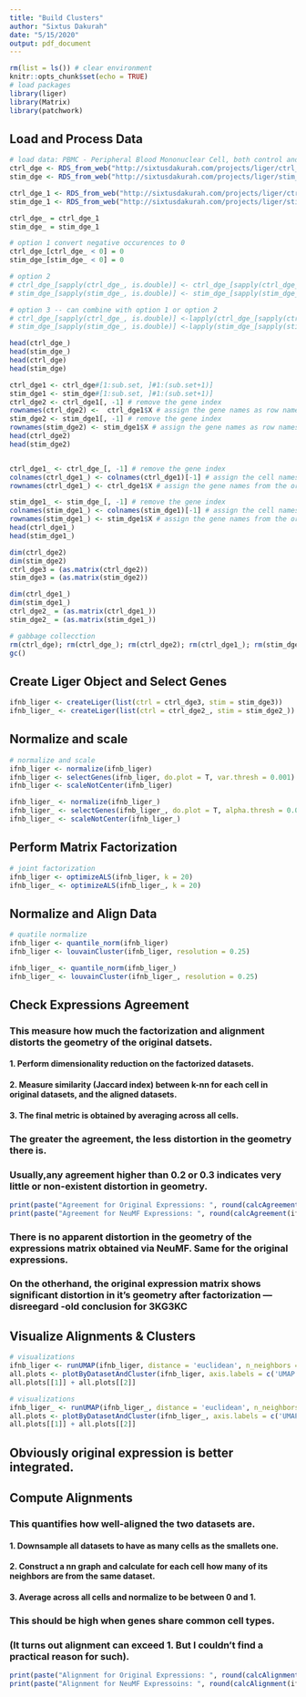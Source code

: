 ```yaml
---
title: "Build Clusters"
author: "Sixtus Dakurah"
date: "5/15/2020"
output: pdf_document
---
```


```r
rm(list = ls()) # clear environment
knitr::opts_chunk$set(echo = TRUE)
# load packages
library(liger)
library(Matrix)
library(patchwork)
```


## Load and Process Data

```r
# load data: PBMC - Peripheral Blood Mononuclear Cell, both control and stimulated set
ctrl_dge <- RDS_from_web("http://sixtusdakurah.com/projects/liger/ctrl_dge.rds") # original PBMC data
stim_dge <- RDS_from_web("http://sixtusdakurah.com/projects/liger/stim_dge.rds") # original PBMC data

ctrl_dge_1 <- RDS_from_web("http://sixtusdakurah.com/projects/liger/ctrl_dge_1.rds") # dense representation from NeuMF
stim_dge_1 <- RDS_from_web("http://sixtusdakurah.com/projects/liger/stim_dge_1.rds") # dense representation from NeuMF
```


```r
ctrl_dge_ = ctrl_dge_1
stim_dge_ = stim_dge_1

# option 1 convert negative occurences to 0
ctrl_dge_[ctrl_dge_ < 0] = 0
stim_dge_[stim_dge_ < 0] = 0

# option 2
# ctrl_dge_[sapply(ctrl_dge_, is.double)] <- ctrl_dge_[sapply(ctrl_dge_, is.double)] + 0.5
# stim_dge_[sapply(stim_dge_, is.double)] <- stim_dge_[sapply(stim_dge_, is.double)] + 0.5

# option 3 -- can combine with option 1 or option 2
# ctrl_dge_[sapply(ctrl_dge_, is.double)] <-lapply(ctrl_dge_[sapply(ctrl_dge_, is.double)], as.integer)
# stim_dge_[sapply(stim_dge_, is.double)] <-lapply(stim_dge_[sapply(stim_dge_, is.double)], as.integer)

head(ctrl_dge_)
head(stim_dge_)
head(ctrl_dge)
head(stim_dge)
```


```r
ctrl_dge1 <- ctrl_dge#[1:sub.set, ]#1:(sub.set+1)]
stim_dge1 <- stim_dge#[1:sub.set, ]#1:(sub.set+1)]
ctrl_dge2 <- ctrl_dge1[, -1] # remove the gene index
rownames(ctrl_dge2) <-  ctrl_dge1$X # assign the gene names as row names
stim_dge2 <- stim_dge1[, -1] # remove the gene index
rownames(stim_dge2) <- stim_dge1$X # assign the gene names as row names
head(ctrl_dge2)
head(stim_dge2)


ctrl_dge1_ <- ctrl_dge_[, -1] # remove the gene index
colnames(ctrl_dge1_) <- colnames(ctrl_dge1)[-1] # assign the cell names from the original expression
rownames(ctrl_dge1_) <- ctrl_dge1$X # assign the gene names from the original expression

stim_dge1_ <- stim_dge_[, -1] # remove the gene index
colnames(stim_dge1_) <- colnames(stim_dge1)[-1] # assign the cell names from the original expression
rownames(stim_dge1_) <- stim_dge1$X # assign the gene names from the original expression
head(ctrl_dge1_)
head(stim_dge1_)
```

```r
dim(ctrl_dge2)
dim(stim_dge2)
ctrl_dge3 = (as.matrix(ctrl_dge2))
stim_dge3 = (as.matrix(stim_dge2))

dim(ctrl_dge1_)
dim(stim_dge1_)
ctrl_dge2_ = (as.matrix(ctrl_dge1_))
stim_dge2_ = (as.matrix(stim_dge1_))
```


```r
# gabbage collecction
rm(ctrl_dge); rm(ctrl_dge_); rm(ctrl_dge2); rm(ctrl_dge1_); rm(stim_dge); rm(stim_dge_); rm(stim_dge2); rm(stim_dge1_)
gc()
```


## Create Liger Object and Select Genes

```r
ifnb_liger <- createLiger(list(ctrl = ctrl_dge3, stim = stim_dge3))
ifnb_liger_ <- createLiger(list(ctrl = ctrl_dge2_, stim = stim_dge2_))
```


## Normalize and scale

```r
# normalize and scale
ifnb_liger <- normalize(ifnb_liger)
ifnb_liger <- selectGenes(ifnb_liger, do.plot = T, var.thresh = 0.001)
ifnb_liger <- scaleNotCenter(ifnb_liger)

ifnb_liger_ <- normalize(ifnb_liger_)
ifnb_liger_ <- selectGenes(ifnb_liger_, do.plot = T, alpha.thresh = 0.001)
ifnb_liger_ <- scaleNotCenter(ifnb_liger_)
```

## Perform Matrix Factorization


```r
# joint factorization
ifnb_liger <- optimizeALS(ifnb_liger, k = 20)
ifnb_liger_ <- optimizeALS(ifnb_liger_, k = 20)
```


## Normalize and Align Data

```r
# quatile normalize
ifnb_liger <- quantile_norm(ifnb_liger)
ifnb_liger <- louvainCluster(ifnb_liger, resolution = 0.25)

ifnb_liger_ <- quantile_norm(ifnb_liger_)
ifnb_liger_ <- louvainCluster(ifnb_liger_, resolution = 0.25)
```


## Check Expressions Agreement
### This measure how much the factorization and alignment distorts the geometry of the original datsets.

#### 1. Perform dimensionality reduction on the factorized datasets.
#### 2. Measure similarity (Jaccard index) between k-nn for each cell in original datasets, and the aligned datasets.
#### 3. The final metric is obtained by averaging across all cells.

### The greater the agreement, the less distortion in the geometry there is.

### Usually,any agreement higher than 0.2 or 0.3 indicates very little or non-existent distortion in geometry.

```r
print(paste("Agreement for Original Expressions: ", round(calcAgreement(ifnb_liger, ndims = 20, k = 20)*100, 2), "%", sep=''))
print(paste("Agreement for NeuMF Expressions: ", round(calcAgreement(ifnb_liger_, ndims = 20, k = 20)*100, 2), "%", sep=''))
```


### There is no apparent distortion in the geometry of the expressions matrix obtained via NeuMF. Same for the original expressions.

### On the otherhand, the original expression matrix shows significant distortion in it's geometry after factorization --- disreegard -old conclusion for 3KG3KC

## Visualize Alignments & Clusters

```r
# visualizations
ifnb_liger <- runUMAP(ifnb_liger, distance = 'euclidean', n_neighbors = 10, min_dist = 0.1)
all.plots <- plotByDatasetAndCluster(ifnb_liger, axis.labels = c('UMAP 1', 'UMAP 2'), return.plots = T)
all.plots[[1]] + all.plots[[2]]
```

```r
# visualizations
ifnb_liger_ <- runUMAP(ifnb_liger_, distance = 'euclidean', n_neighbors = 10, min_dist = 0.1)
all.plots <- plotByDatasetAndCluster(ifnb_liger_, axis.labels = c('UMAP 1', 'UMAP 2'), return.plots = T)
all.plots[[1]] + all.plots[[2]]
```

## Obviously original expression is better integrated.

## Compute Alignments

### This quantifies how well-aligned the two datasets are.

#### 1. Downsample all datasets to have as many cells as the smallets one.

#### 2. Construct a nn graph and calculate for each cell how many of its neighbors are from the same dataset.

#### 3. Average across all cells and normalize to be between 0 and 1.

### This should be high when genes share common cell types.

### (It turns out alignment can exceed 1. But I couldn't find a practical reason for such).


```r
print(paste("Alignment for Original Expressions: ", round(calcAlignment(ifnb_liger)*100, 2), "%", sep=''))
print(paste("Alignment for NeuMF Expressoins: ", round(calcAlignment(ifnb_liger_)*100, 2), "%", sep=''))
```

